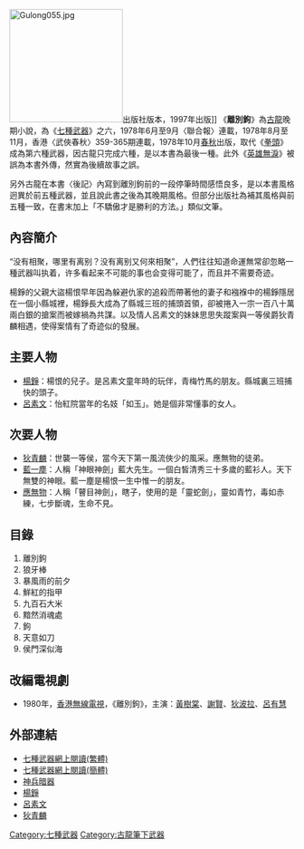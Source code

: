 [[File:Gulong055.jpg|200px]]出版社版本，1997年出版]]
《'''離別鉤'''》為[[古龍|古龍]]晚期小說，為《[[七種武器|七種武器]]》之六，1978年6月至9月〈聯合報〉連載，1978年8月至11月，香港〈武俠春秋〉359-365期連載，1978年10月[[春秋|春秋]]出版，取代《[[拳頭_(小說)|拳頭]]》成為第六種武器，因古龍只完成六種，是以本書為最後一種。此外《[[英雄無淚_(小說)|英雄無淚]]》被誤為本書外傳，然實為後續故事之誤。

另外古龍在本書〈後記〉內寫到離別鉤前的一段停筆時間感悟良多，是以本書風格迥異於前五種武器，並且說此書之後為其晚期風格。但部分出版社為補其風格與前五種一致，在書末加上「不驕傲才是勝利的方法。」類似文筆。

==內容簡介==
“没有相聚，哪里有离别？没有离别又何來相聚”，人們往往知道命運無常卻忽略一種武器叫执着，许多看起来不可能的事也会变得可能了，而且并不需要奇迹。

楊錚的父親大盜楊恨早年因為躲避仇家的追殺而帶著他的妻子和襁褓中的楊錚隱居在一個小縣城裡，楊錚長大成為了縣城三班的捕頭首領，卻被捲入一宗一百八十萬兩白銀的搶案而被嫁禍為共謀。以及情人呂素文的妹妹思思失蹤案與一等侯爵狄青麟相遇，使得案情有了奇迹似的發展。

==主要人物==
*[[楊錚|楊錚]]：楊恨的兒子。是呂素文童年時的玩伴，青梅竹馬的朋友。縣城裏三班捕快的頭子。
*[[呂素文|呂素文]]：怡紅院當年的名妓「如玉」。她是個非常懂事的女人。
==次要人物==
*[[狄青麟|狄青麟]]：世襲一等侯，當今天下第一風流俠少的風采。應無物的徒弟。
*[[藍一塵|藍一塵]]：人稱「神眼神劍」藍大先生。一個白皙清秀三十多歲的藍衫人。天下無雙的神眼。藍一塵是楊恨一生中惟一的朋友。
*[[應無物|應無物]]：人稱「瞽目神劍」，瞎子，使用的是「靈蛇劍」，靈如青竹，毒如赤練，七步斷魂，生命不見。

==目錄==
#離別鉤
#狼牙棒
#暴風雨的前夕
#鮮紅的指甲
#九百石大米
#黯然消魂處
#鉤
#天意如刀
#侯門深似海

==改編電視劇==
*1980年，[[香港|香港]][[電視廣播有限公司|無線電視]]，《離別鉤》，主演：[[黃樹棠|黃樹棠]]、[[謝賢|謝賢]]、[[狄波拉|狄波拉]]、[[呂有慧|呂有慧]]

==外部連結==
*[https://web.archive.org/web/20080718235655/http://www.cnnovels.net/wx/gulong/seven-arm/index.html 七種武器網上閱讀(繁體)]
*[http://www.oklink.net/wxsj/gu-long/seven-arm/index.html 七種武器網上閱讀(簡體)]
*[https://web.archive.org/web/20080917062557/http://gulong04.hp.infoseek.co.jp/gulong5.htm 神兵暗器]
*[https://web.archive.org/web/20061116043959/http://gulong04.hp.infoseek.co.jp/Dragon37.htm 楊錚]
*[https://web.archive.org/web/20040902050302/http://gulong04.hp.infoseek.co.jp/Dragon87.htm 呂素文]
*[https://web.archive.org/web/20040710210548/http://gulong04.hp.infoseek.co.jp/Dragon126.htm 狄青麟]

{{古龍作品}}
[[Category:七種武器|Category:七種武器]]
[[Category:古龍筆下武器|Category:古龍筆下武器]]